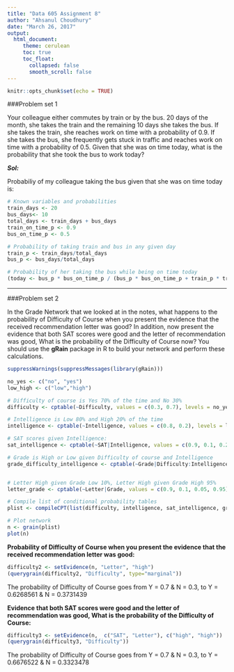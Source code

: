 ---
title: "Data 605 Assignment 8"
author: "Ahsanul Choudhury"
date: "March 26, 2017"
output:
  html_document:
     theme: cerulean
     toc: true
     toc_float:
       collapsed: false
       smooth_scroll: false
---

```{r setup, include=FALSE}
knitr::opts_chunk$set(echo = TRUE)
```


###Problem set 1


Your colleague either commutes by train or by the bus. 20 days of the month, she takes the train and the remaining 10 days she takes the bus. If she takes the
train, she reaches work on time with a probability of 0.9. If she takes the bus, she frequently gets stuck in traffic and reaches work on time with a probability of 0.5. Given that she was on time today, what is the probability that she took the bus to work today?


***Sol:***

Probabiliy of my colleague taking the bus given that she was on time today is:

```{r corpus1, echo=TRUE}
# Known variables and probabilities
train_days <- 20
bus_days<- 10
total_days <- train_days + bus_days
train_on_time_p <- 0.9
bus_on_time_p <- 0.5

# Probability of taking train and bus in any given day
train_p <- train_days/total_days
bus_p <- bus_days/total_days

# Probability of her taking the bus while being on time today
(today <- bus_p * bus_on_time_p / (bus_p * bus_on_time_p + train_p * train_on_time_p))
```


***

###Problem set 2

In the Grade Network that we looked at in the notes, what happens to the probability of Difficulty of Course when you present the evidence that the received recommendation letter was good? In addition, now present the evidence that both SAT scores were good and the letter of recommendation was good, What is the probability of the Difficulty of Course now? You should use the **gRain** package in R to build your network and perform these calculations.

```{r network, echo=TRUE}
suppressWarnings(suppressMessages(library(gRain)))

no_yes <- c("no", "yes")
low_high <- c("low","high")

# Difficulty of course is Yes 70% of the time and No 30%
difficulty <- cptable(~Difficulty, values = c(0.3, 0.7), levels = no_yes)

# Intelligence is Low 80% and High 20% of the time
intelligence <- cptable(~Intelligence, values = c(0.8, 0.2), levels = low_high)

# SAT scores given Intelligence:
sat_intelligence <- cptable(~SAT|Intelligence, values = c(0.9, 0.1, 0.2, 0.8), levels = low_high)

# Grade is High or Low given Difficulty of course and Intelligence
grade_difficulty_intelligence <- cptable(~Grade|Difficulty:Intelligence, values = c(0.6, 0.4, 0.8, 0.2, 0.01, 0.99, 0.1, 0.9), levels = low_high)


# Letter High given Grade Low 10%, Letter High given Grade High 95%
letter_grade <- cptable(~Letter|Grade, values = c(0.9, 0.1, 0.05, 0.95), levels = low_high)

# Compile list of conditional probability tables
plist <- compileCPT(list(difficulty, intelligence, sat_intelligence, grade_difficulty_intelligence, letter_grade))

# Plot network
n <- grain(plist)
plot(n)
```

   **Probability of Difficulty of Course when you present the evidence that the received recommendation letter was good:**

```{r difficylty2, echo=TRUE}
difficulty2 <- setEvidence(n, "Letter", "high")
(querygrain(difficulty2, "Difficulty", type="marginal"))
```

The probability of Difficulty of Course goes from Y = 0.7 & N = 0.3, to Y = 0.6268561 & N = 0.3731439


   **Evidence that both SAT scores were good and the letter of recommendation was good, What is the probability of the Difficulty of Course:**

```{r difficulty3, echo=TRUE}
difficulty3 <- setEvidence(n,  c("SAT", "Letter"), c("high", "high"))
(querygrain(difficulty3, "Difficulty"))
```

The probability of Difficulty of Course goes from Y = 0.7 & N = 0.3, to Y = 0.6676522 & N = 0.3323478